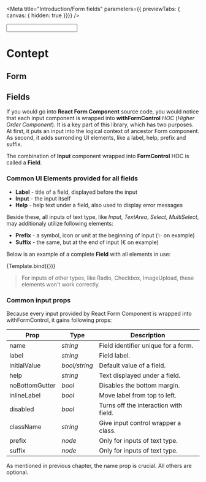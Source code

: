 
<Meta
  title="Introduction/Form fields"
  parameters={{ previewTabs: { canvas: { hidden: true }}}}
/>

  <Form fields={['example']}>
    <Input
      name='example'
      label='Label'
      help='Help'
      prefix='✨'
      suffix='€'
    />
  </Form>

# Contept

## Form

## Fields

If you would go into **React Form Component** source code, you would notice that
each input component is wrapped into **withFormControl** *HOC* (*Higher Order
Component*). It is a key part of this library, which has two purposes. At first,
it puts an input into the logical context of ancestor Form component. As second,
it adds surronding UI elements, like a label, help, prefix and suffix.

The combination of **Input** component wrapped into **FormControl** HOC is
called a **Field**.

### Common UI Elements provided for all fields

- **Label** - title of a field, displayed before the input
- **Input** - the input itself
- **Help** - help text under a field, also used to display error messages

Beside these, all inputs of text type, like *Input*, *TextArea*, *Select*,
*MultiSelect*, may additionaly utilize following elements:

- **Prefix** - a symbol, icon or unit at the beginning of input (✨ on example)
- **Suffix** - the same, but at the end of input (€ on example)

Below is an example of a complete **Field** with all elements in use:

<Canvas>
  <Story name='Example'>
    {Template.bind({})}
  </Story>
</Canvas>

> For inputs of other types, like Radio, Checkbox, ImageUpload, these elements
> won't work correctly.


### Common input props

Because every input provided by React Form Component is wrapped into
withFormControl, it gains following props:

| Prop           | Type          | Description                                 |
|----------------|---------------|---------------------------------------------|
| name           | *string*      | Field identifier unique for a form.         |
| label          | *string*      | Field label.                                |
| initialValue   | *bool/string* | Default value of a field.                   |
| help           | *string*      | Text displayed under a field.               |
| noBottomGutter | *bool*        | Disables the bottom margin.                 |
| inlineLabel    | *bool*        | Move label from top to left.                |
| disabled       | *bool*        | Turns off the interaction with field.       |
| className      | *string*      | Give input control wrapper a class.         |
| prefix         | *node*        | Only for inputs of text type.               |
| suffix         | *node*        | Only for inputs of text type.               |

As mentioned in previous chapter, the name prop is crucial. All others
are optional.
